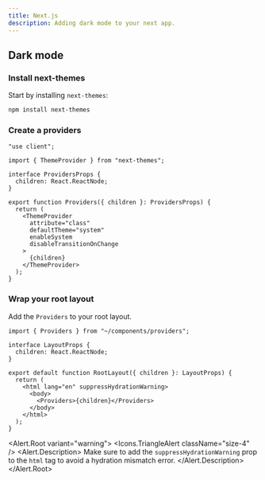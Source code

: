 ---
title: Next.js
description: Adding dark mode to your next app.
---

## Dark mode

<Steps>

### Install next-themes

Start by installing `next-themes`:

```bash
npm install next-themes
```

### Create a providers

```tsx title="components/providers.tsx"
"use client";

import { ThemeProvider } from "next-themes";

interface ProvidersProps {
  children: React.ReactNode;
}

export function Providers({ children }: ProvidersProps) {
  return (
    <ThemeProvider
      attribute="class"
      defaultTheme="system"
      enableSystem
      disableTransitionOnChange
    >
      {children}
    </ThemeProvider>
  );
}
```

### Wrap your root layout

Add the `Providers` to your root layout.

```tsx {1,/suppressHydrationWarning/,11} title="app/layout.tsx"
import { Providers } from "~/components/providers";

interface LayoutProps {
  children: React.ReactNode;
}

export default function RootLayout({ children }: LayoutProps) {
  return (
    <html lang="en" suppressHydrationWarning>
      <body>
        <Providers>{children}</Providers>
      </body>
    </html>
  );
}
```

<Alert.Root variant="warning">
  <Icons.TriangleAlert className="size-4" />
  <Alert.Description>
    Make sure to add the `suppressHydrationWarning` prop to the `html` tag to
    avoid a hydration mismatch error.
  </Alert.Description>
</Alert.Root>

</Steps>
